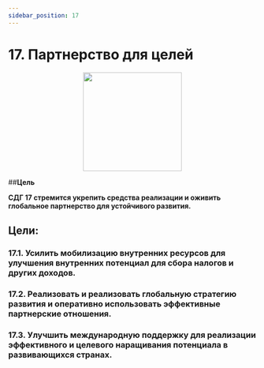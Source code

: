 ```yaml
---
sidebar_position: 17
---
```

# 17. Партнерство для целей
<p align="center"><img src="https://www.un.org/sustainabledevelopment/wp-content/uploads/2019/08/E-Goal-17-1024x1024.png" width="200" height="200"/></p>

##**Цель**

**СДГ 17 стремится укрепить средства реализации и оживить глобальное партнерство для устойчивого развития.**

 ## Цели: 
    
 ### 17.1. Усилить мобилизацию внутренних ресурсов для улучшения внутренних потенциал для сбора налогов и других доходов. 

 ### 17.2. Реализовать и реализовать глобальную стратегию развития и оперативно использовать эффективные партнерские отношения. 

 ### 17.3. Улучшить международную поддержку для реализации эффективного и целевого наращивания потенциала в развивающихся странах.